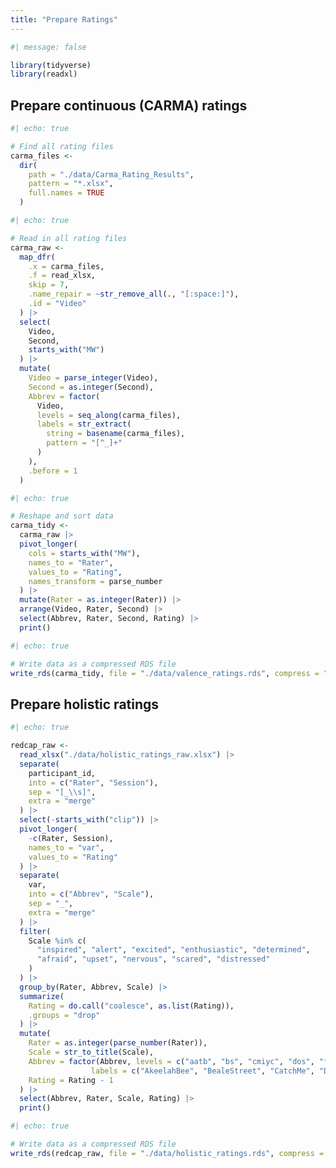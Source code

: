 ```yaml
---
title: "Prepare Ratings"
---
```


```r
#| message: false

library(tidyverse)
library(readxl)
```

## Prepare continuous (CARMA) ratings

```r
#| echo: true

# Find all rating files
carma_files <- 
  dir(
    path = "./data/Carma_Rating_Results", 
    pattern = "*.xlsx", 
    full.names = TRUE
  )
```

```r
#| echo: true

# Read in all rating files
carma_raw <- 
  map_dfr(
    .x = carma_files, 
    .f = read_xlsx, 
    skip = 7, 
    .name_repair = ~str_remove_all(., "[:space:]"), 
    .id = "Video"
  ) |> 
  select(
    Video, 
    Second, 
    starts_with("MW")
  ) |> 
  mutate(
    Video = parse_integer(Video),
    Second = as.integer(Second),
    Abbrev = factor(
      Video, 
      levels = seq_along(carma_files), 
      labels = str_extract(
        string = basename(carma_files), 
        pattern = "[^_]+"
      )
    ),
    .before = 1
  )
```

```r
#| echo: true

# Reshape and sort data
carma_tidy <- 
  carma_raw |> 
  pivot_longer(
    cols = starts_with("MW"), 
    names_to = "Rater", 
    values_to = "Rating",
    names_transform = parse_number
  ) |> 
  mutate(Rater = as.integer(Rater)) |> 
  arrange(Video, Rater, Second) |> 
  select(Abbrev, Rater, Second, Rating) |> 
  print()
```

```r
#| echo: true

# Write data as a compressed RDS file
write_rds(carma_tidy, file = "./data/valence_ratings.rds", compress = "gz")
```

## Prepare holistic ratings

```r
#| echo: true

redcap_raw <- 
  read_xlsx("./data/holistic_ratings_raw.xlsx") |>
  separate(
    participant_id, 
    into = c("Rater", "Session"), 
    sep = "[_\\s]", 
    extra = "merge"
  ) |> 
  select(-starts_with("clip")) |> 
  pivot_longer(
    -c(Rater, Session), 
    names_to = "var", 
    values_to = "Rating"
  ) |> 
  separate(
    var, 
    into = c("Abbrev", "Scale"), 
    sep = "_", 
    extra = "merge"
  ) |> 
  filter(
    Scale %in% c(
      "inspired", "alert", "excited", "enthusiastic", "determined", 
      "afraid", "upset", "nervous", "scared", "distressed"
    )
  ) |> 
  group_by(Rater, Abbrev, Scale) |> 
  summarize(
    Rating = do.call("coalesce", as.list(Rating)),
    .groups = "drop"
  ) |> 
  mutate(
    Rater = as.integer(parse_number(Rater)),
    Scale = str_to_title(Scale),
    Abbrev = factor(Abbrev, levels = c("aatb", "bs", "cmiyc", "dos", "f", "fg", "gm", "gwh", "ks", "lb", "lb2", "lms", "m", "mi", "ms", "ncom", "pf", "poh", "pt", "sn", "sotl", "z"),
                  labels = c("AkeelahBee", "BealeStreet", "CatchMe", "DaysSummer", "Fences", "ForrestGump", "GreenMile", "GoodWill", "KingsSpeech", "LadyBird", "LegallyBlonde", "LittleMiss", "Moonlight", "Miracle", "MarriageStory", "NoCountry", "PulpFiction", "PursuitHappyness", "ParentTrap", "SocialNetwork", "Silence", "Zodiac")),
    Rating = Rating - 1
  ) |> 
  select(Abbrev, Rater, Scale, Rating) |> 
  print()
```

```r
#| echo: true

# Write data as a compressed RDS file
write_rds(redcap_raw, file = "./data/holistic_ratings.rds", compress = "gz")
```